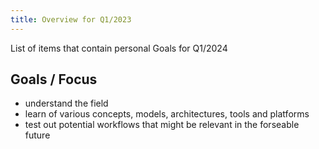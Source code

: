 ```yaml
---
title: Overview for Q1/2023
---
```

List of items that contain personal Goals for Q1/2024


## Goals / Focus

- understand the field
- learn of various concepts, models, architectures, tools and platforms
- test out potential workflows that might be relevant in the forseable future

